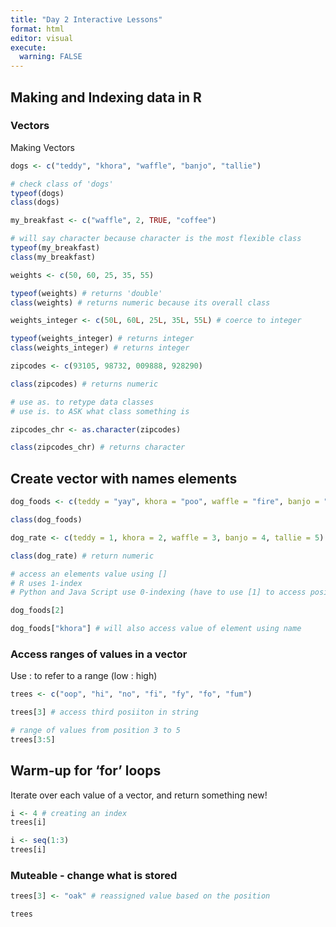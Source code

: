 ```yaml
---
title: "Day 2 Interactive Lessons"
format: html
editor: visual
execute: 
  warning: FALSE
---
```


## Making and Indexing data in R

### Vectors

Making Vectors

```r
dogs <- c("teddy", "khora", "waffle", "banjo", "tallie")

# check class of 'dogs'
typeof(dogs)
class(dogs)
```

```r
my_breakfast <- c("waffle", 2, TRUE, "coffee")

# will say character because character is the most flexible class
typeof(my_breakfast)
class(my_breakfast)
```

```r
weights <- c(50, 60, 25, 35, 55)

typeof(weights) # returns 'double'
class(weights) # returns numeric because its overall class

weights_integer <- c(50L, 60L, 25L, 35L, 55L) # coerce to integer 

typeof(weights_integer) # returns integer
class(weights_integer) # returns integer
```

```r
zipcodes <- c(93105, 98732, 009888, 928290)

class(zipcodes) # returns numeric

# use as. to retype data classes
# use is. to ASK what class something is

zipcodes_chr <- as.character(zipcodes)

class(zipcodes_chr) # returns character
```

## Create vector with names elements

```r
dog_foods <- c(teddy = "yay", khora = "poo", waffle = "fire", banjo = "rocks", tallie = "acorn")

class(dog_foods)

dog_rate <- c(teddy = 1, khora = 2, waffle = 3, banjo = 4, tallie = 5)

class(dog_rate) # return numeric
```

```r
# access an elements value using []
# R uses 1-index
# Python and Java Script use 0-indexing (have to use [1] to access position 2)

dog_foods[2] 

dog_foods["khora"] # will also access value of element using name
```

### Access ranges of values in a vector

Use : to refer to a range (low : high)

```r
trees <- c("oop", "hi", "no", "fi", "fy", "fo", "fum")

trees[3] # access third posiiton in string

# range of values from position 3 to 5
trees[3:5]
```

## Warm-up for 'for' loops

Iterate over each value of a vector, and return something new!

```r
i <- 4 # creating an index
trees[i]
```

```r
i <- seq(1:3)
trees[i]
```

### Muteable - change what is stored

```r
trees[3] <- "oak" # reassigned value based on the position

trees
```